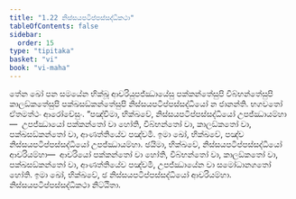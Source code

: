 ```yaml
---
title: "1.22 නිස්සයපටිප්පස්සද්ධිකථා"
tableOfContents: false
sidebar:
  order: 15
type: "tipitaka"
basket: "vi"
book: "vi-maha"
---
```



<DynamicBreadcrumb />

<Division number="83" book="vi-maha">

<Paragraph number="365" book="vi-maha">
තේන ඛෝ පන සමයේන භික්ඛූ ආචරියුපජ්ඣායේසු පක්කන්තේසුපි විබ්භන්තේසුපි කාලඞ්කතේසුපි පක්ඛසඞ්කන්තේසුපි නිස්සයපටිප්පස්සද්ධියෝ න ජානන්ති. භගවතෝ ඒතමත්ථං ආරෝචේසුං.
</Paragraph>

<Paragraph number="366" book="vi-maha">
“පඤ්චිමා, භික්ඛවේ, නිස්සයපටිප්පස්සද්ධියෝ උපජ්ඣායම්හා—  උපජ්ඣායෝ පක්කන්තෝ වා හෝති, විබ්භන්තෝ වා, කාලඞ්කතෝ වා, පක්ඛසඞ්කන්තෝ වා, ආණත්තියේව පඤ්චමී. ඉමා ඛෝ, භික්ඛවේ, පඤ්ච නිස්සයපටිප්පස්සද්ධියෝ උපජ්ඣායම්හා.
</Paragraph>

<Paragraph number="367" book="vi-maha">
ඡයිමා, භික්ඛවේ, නිස්සයපටිප්පස්සද්ධියෝ ආචරියම්හා—  ආචරියෝ පක්කන්තෝ වා හෝති, විබ්භන්තෝ වා, කාලඞ්කතෝ වා, පක්ඛසඞ්කන්තෝ වා, ආණත්තියේව පඤ්චමී, උපජ්ඣායේන වා සමෝධානගතෝ හෝති. ඉමා ඛෝ, භික්ඛවේ, ඡ නිස්සයපටිප්පස්සද්ධියෝ ආචරියම්හා.

</Paragraph>
</Division>

<Paragraph number="368" type="center" book="vi-maha">
නිස්සයපටිප්පස්සද්ධිකථා නිට්ඨිතා.
</Paragraph>
